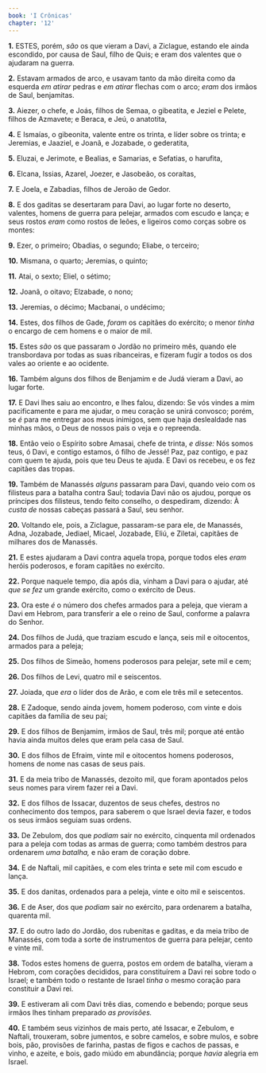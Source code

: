 ```yaml
---
book: 'I Crônicas'
chapter: '12'
---
```


**1.** ESTES, porém, *são* os que vieram a Davi, a Ziclague, estando ele ainda escondido, por causa de Saul, filho de Quis; e eram dos valentes que o ajudaram na guerra.

**2.** Estavam armados de arco, e usavam tanto da mão direita como da esquerda *em atirar* pedras e *em atirar* flechas com o arco; *eram* dos irmãos de Saul, benjamitas.

**3.** Aiezer, o chefe, e Joás, filhos de Semaa, o gibeatita, e Jeziel e Pelete, filhos de Azmavete; e Beraca, e Jeú, o anatotita,

**4.** E Ismaías, o gibeonita, valente entre os trinta, e líder sobre os trinta; e Jeremias, e Jaaziel, e Joanã, e Jozabade, o gederatita,

**5.** Eluzai, e Jerimote, e Bealias, e Samarias, e Sefatias, o harufita,

**6.** Elcana, Issias, Azarel, Joezer, e Jasobeão, os coraítas,

**7.** E Joela, e Zabadias, filhos de Jeroão de Gedor.

**8.** E dos gaditas se desertaram para Davi, ao lugar forte no deserto, valentes, homens de guerra para pelejar, armados com escudo e lança; e seus rostos *eram* como rostos de leões, e ligeiros como corças sobre os montes:

**9.** Ezer, o primeiro; Obadias, o segundo; Eliabe, o terceiro;

**10.** Mismana, o quarto; Jeremias, o quinto;

**11.** Atai, o sexto; Eliel, o sétimo;

**12.** Joanã, o oitavo; Elzabade, o nono;

**13.** Jeremias, o décimo; Macbanai, o undécimo;

**14.** Estes, dos filhos de Gade, *foram* os capitães do exército; o menor *tinha* o encargo de cem homens e o maior de mil.

**15.** Estes *são* os que passaram o Jordão no primeiro mês, quando ele transbordava por todas as suas ribanceiras, e fizeram fugir a todos os dos vales ao oriente e ao ocidente.

**16.** Também alguns dos filhos de Benjamim e de Judá vieram a Davi, ao lugar forte.

**17.** E Davi lhes saiu ao encontro, e lhes falou, dizendo: Se vós vindes a mim pacificamente e para me ajudar, o meu coração se unirá convosco; porém, se *é* para me entregar aos meus inimigos, sem que haja deslealdade nas minhas mãos, o Deus de nossos pais o veja e o repreenda.

**18.** Então veio o Espírito sobre Amasai, chefe de trinta, *e disse:* Nós somos teus, ó Davi, e contigo estamos, ó filho de Jessé! Paz, paz contigo, e paz com quem te ajuda, pois que teu Deus te ajuda. E Davi os recebeu, e os fez capitães das tropas.

**19.** Também de Manassés *alguns* passaram para Davi, quando veio com os filisteus para a batalha contra Saul; todavia Davi não os ajudou, porque os príncipes dos filisteus, tendo feito conselho, o despediram, dizendo: À *custa de* nossas cabeças passará a Saul, seu senhor.

**20.** Voltando ele, pois, a Ziclague, passaram-se para ele, de Manassés, Adna, Jozabade, Jediael, Micael, Jozabade, Eliú, e Ziletai, capitães de milhares dos de Manassés.

**21.** E estes ajudaram a Davi contra aquela tropa, porque todos eles *eram* heróis poderosos, e foram capitães no exército.

**22.** Porque naquele tempo, dia após dia, vinham a Davi para o ajudar, até *que se fez* um grande exército, como o exército de Deus.

**23.** Ora este *é* o número dos chefes armados para a peleja, que vieram a Davi em Hebrom, para transferir a ele o reino de Saul, conforme a palavra do Senhor.

**24.** Dos filhos de Judá, que traziam escudo e lança, seis mil e oitocentos, armados para a peleja;

**25.** Dos filhos de Simeão, homens poderosos para pelejar, sete mil e cem;

**26.** Dos filhos de Levi, quatro mil e seiscentos.

**27.** Joiada, que *era* o líder dos de Arão, e com ele três mil e setecentos.

**28.** E Zadoque, sendo ainda jovem, homem poderoso, com vinte e dois capitães da família de seu pai;

**29.** E dos filhos de Benjamim, irmãos de Saul, três mil; porque até então havia ainda muitos deles que eram pela casa de Saul.

**30.** E dos filhos de Efraim, vinte mil e oitocentos homens poderosos, homens de nome nas casas de seus pais.

**31.** E da meia tribo de Manassés, dezoito mil, que foram apontados pelos seus nomes para virem fazer rei a Davi.

**32.** E dos filhos de Issacar, duzentos de seus chefes, destros no conhecimento dos tempos, para saberem o que Israel devia fazer, e todos os seus irmãos seguiam suas ordens.

**33.** De Zebulom, dos que *podiam* sair no exército, cinquenta mil ordenados para a peleja com todas as armas de guerra; como também destros para ordenarem *uma batalha,* e não eram de coração dobre.

**34.** E de Naftali, mil capitães, e com eles trinta e sete mil com escudo e lança.

**35.** E dos danitas, ordenados para a peleja, vinte e oito mil e seiscentos.

**36.** E de Aser, dos que *podiam* sair no exército, para ordenarem a batalha, quarenta mil.

**37.** E do outro lado do Jordão, dos rubenitas e gaditas, e da meia tribo de Manassés, com toda a sorte de instrumentos de guerra para pelejar, cento e vinte mil.

**38.** Todos estes homens de guerra, postos em ordem de batalha, vieram a Hebrom, com corações decididos, para constituírem a Davi rei sobre todo o Israel; e também todo o restante de Israel *tinha* o mesmo coração para constituir a Davi rei.

**39.** E estiveram ali com Davi três dias, comendo e bebendo; porque seus irmãos lhes tinham preparado *as provisões.*

**40.** E também seus vizinhos de mais perto, até Issacar, e Zebulom, e Naftali, trouxeram, sobre jumentos, e sobre camelos, e sobre mulos, e sobre bois, pão, provisões de farinha, pastas de figos e cachos de passas, e vinho, e azeite, e bois, gado miúdo em abundância; porque *havia* alegria em Israel.